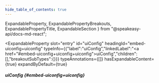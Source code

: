 ```yaml
---
hide_table_of_contents: true
---
```

  ExpandableProperty,
  ExpandablePropertyBreakouts,
  ExpandablePropertyTitle,
  ExpandableSection
} from "@speakeasy-api/docs-md-react";

<ExpandableSection>

<ExpandableProperty
  slot="entry"
  id="uiConfig"
  headingId="embed-uiconfig+uiconfig"
  typeInfo={{"label":"uiConfig","linkedLabel":"<a href=\"#embed-uiconfig+uiconfig+uiconfig\">uiConfig</a>","children":[],"breakoutSubTypes":{}}}
  typeAnnotations={[]}
  hasExpandableContent={true}
  expandByDefault={true}
>

<ExpandablePropertyTitle slot="title">

##### uiConfig \{#embed-uiconfig+uiconfig\}

</ExpandablePropertyTitle>

<ExpandablePropertyBreakouts slot="breakouts">

</ExpandablePropertyBreakouts>

</ExpandableProperty>

</ExpandableSection>